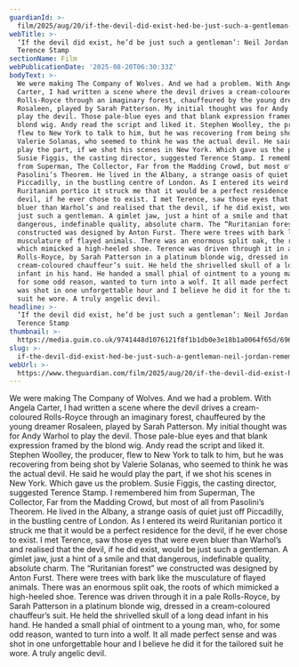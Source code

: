 ```yaml
---
guardianId: >-
  film/2025/aug/20/if-the-devil-did-exist-hed-be-just-such-a-gentleman-neil-jordan-remembers-terence-stamp
webTitle: >-
  ‘If the devil did exist, he’d be just such a gentleman’: Neil Jordan remembers
  Terence Stamp
sectionName: Film
webPublicationDate: '2025-08-20T06:30:33Z'
bodyText: >-
  We were making The Company of Wolves. And we had a problem. With Angela
  Carter, I had written a scene where the devil drives a cream-coloured
  Rolls-Royce through an imaginary forest, chauffeured by the young dreamer
  Rosaleen, played by Sarah Patterson. My initial thought was for Andy Warhol to
  play the devil. Those pale-blue eyes and that blank expression framed by the
  blond wig. Andy read the script and liked it. Stephen Woolley, the producer,
  flew to New York to talk to him, but he was recovering from being shot by
  Valerie Solanas, who seemed to think he was the actual devil. He said he would
  play the part, if we shot his scenes in New York. Which gave us the problem.
  Susie Figgis, the casting director, suggested Terence Stamp. I remembered him
  from Superman, The Collector, Far from the Madding Crowd, but most of all from
  Pasolini’s Theorem. He lived in the Albany, a strange oasis of quiet just off
  Piccadilly, in the bustling centre of London. As I entered its weird
  Ruritanian portico it struck me that it would be a perfect residence for the
  devil, if he ever chose to exist. I met Terence, saw those eyes that were even
  bluer than Warhol’s and realised that the devil, if he did exist, would be
  just such a gentleman. A gimlet jaw, just a hint of a smile and that
  dangerous, indefinable quality, absolute charm. The “Ruritanian forest” we
  constructed was designed by Anton Furst. There were trees with bark like the
  musculature of flayed animals. There was an enormous split oak, the roots of
  which mimicked a high-heeled shoe. Terence was driven through it in a pale
  Rolls-Royce, by Sarah Patterson in a platinum blonde wig, dressed in a
  cream-coloured chauffeur’s suit. He held the shrivelled skull of a long dead
  infant in his hand. He handed a small phial of ointment to a young man, who,
  for some odd reason, wanted to turn into a wolf. It all made perfect sense and
  was shot in one unforgettable hour and I believe he did it for the tailored
  suit he wore. A truly angelic devil.
headline: >-
  ‘If the devil did exist, he’d be just such a gentleman’: Neil Jordan remembers
  Terence Stamp
thumbnail: >-
  https://media.guim.co.uk/9741448d1076121f8f1b1db0e3e18b1a0064f65d/696_171_1439_1151/500.jpg
slug: >-
  if-the-devil-did-exist-hed-be-just-such-a-gentleman-neil-jordan-remembers-terence-stamp
webUrl: >-
  https://www.theguardian.com/film/2025/aug/20/if-the-devil-did-exist-hed-be-just-such-a-gentleman-neil-jordan-remembers-terence-stamp
---
```

We were making The Company of Wolves. And we had a problem. With Angela Carter, I had written a scene where the devil drives a cream-coloured Rolls-Royce through an imaginary forest, chauffeured by the young dreamer Rosaleen, played by Sarah Patterson. My initial thought was for Andy Warhol to play the devil. Those pale-blue eyes and that blank expression framed by the blond wig. Andy read the script and liked it. Stephen Woolley, the producer, flew to New York to talk to him, but he was recovering from being shot by Valerie Solanas, who seemed to think he was the actual devil. He said he would play the part, if we shot his scenes in New York. Which gave us the problem. Susie Figgis, the casting director, suggested Terence Stamp. I remembered him from Superman, The Collector, Far from the Madding Crowd, but most of all from Pasolini’s Theorem. He lived in the Albany, a strange oasis of quiet just off Piccadilly, in the bustling centre of London. As I entered its weird Ruritanian portico it struck me that it would be a perfect residence for the devil, if he ever chose to exist. I met Terence, saw those eyes that were even bluer than Warhol’s and realised that the devil, if he did exist, would be just such a gentleman. A gimlet jaw, just a hint of a smile and that dangerous, indefinable quality, absolute charm. The “Ruritanian forest” we constructed was designed by Anton Furst. There were trees with bark like the musculature of flayed animals. There was an enormous split oak, the roots of which mimicked a high-heeled shoe. Terence was driven through it in a pale Rolls-Royce, by Sarah Patterson in a platinum blonde wig, dressed in a cream-coloured chauffeur’s suit. He held the shrivelled skull of a long dead infant in his hand. He handed a small phial of ointment to a young man, who, for some odd reason, wanted to turn into a wolf. It all made perfect sense and was shot in one unforgettable hour and I believe he did it for the tailored suit he wore. A truly angelic devil.
